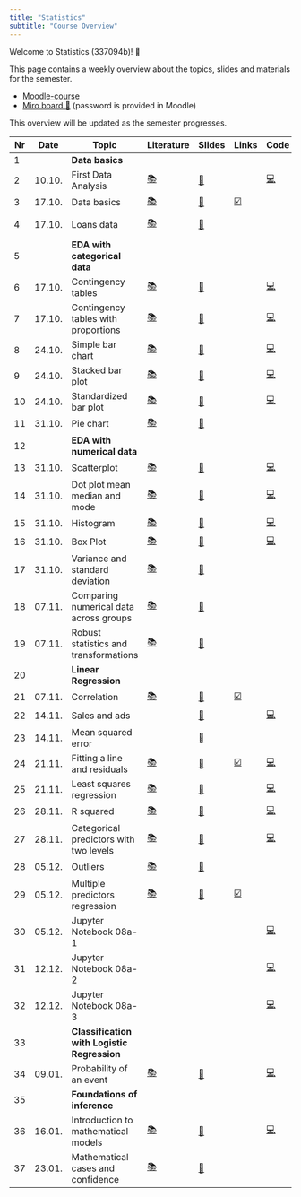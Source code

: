 ```yaml
---
title: "Statistics"
subtitle: "Course Overview"
---
```


Welcome to Statistics (337094b)! 👋  

This page contains a weekly overview about the topics, slides and materials for the semester.

- [Moodle-course](https://moodle.hdm-stuttgart.de/course/view.php?id=2464#section-0)
- [Miro board 📝](https://miro.com/app/board/uXjVNZs0T2Q=/) (password is provided in Moodle)


:::{.callout-note}
This overview will be updated as the semester progresses.
:::


|	Nr	|	Date	|	Topic	|	Literature	|		Slides		|	Links	|	Code	|	Data	|
|	---	|	---	|	---	|	---	|		---		|	---	|	---	|	---	|
|	1	|		|	**Data basics**	|		|				|		|		|		|
|	2	|	10.10.	|	First Data Analysis	|	[📚](https://openintro-ims.netlify.app/data-hello.html#case-study-stents-strokes)	|		[📑](https://docs.google.com/presentation/d/1YXoCWZv37c3u_cMBc3o2_IG_atDlGdLhCwin_Rciwck/export/pdf)		|		|	[💻](https://colab.research.google.com/github/kirenz/lab-ims/blob/main/ae/1_netflix.ipynb)	|	[📊](https://docs.google.com/spreadsheets/d/1QO0UfC43YwJ0YIg5LWaYkVUX-qGh93wZZ6JLyHa3_bg/edit?usp=sharing)	|
|	3	|	17.10.	|	Data basics	|	[📚](https://openintro-ims.netlify.app/data-hello.html#data-basics)	|		[📑](https://docs.google.com/presentation/d/1IlR_HTTNE865xiT3GlXD5_RNZDMMtlbNKRftLXPPmsw/export/pdf)		|	[☑️](https://forms.gle/EJT7mcYgPi8drKgR9)	|		|		|
|	4	|	17.10.	|	Loans data	|	[📚](https://openintro-ims.netlify.app/explore-categorical.html#explore-categorical)	|		[📑](https://docs.google.com/presentation/d/1o0TVpTvndPA1J23CdTtEThYSekjudkGXuW9HiEA65yc/export/pdf)		|		|		|	[💽 loans.csv](https://raw.githubusercontent.com/kirenz/datasets/master/loans.csv)	|
|	5	|		|	**EDA with categorical data**	|		|				|		|		|		|
|	6	|	17.10.	|	Contingency tables	|	[📚](https://openintro-ims.netlify.app/explore-categorical.html#contingency-tables-and-bar-plots)	|		[📑](https://docs.google.com/presentation/d/1xIfx5wWjSi2ciGDo3OcYmjOYWzQZ5jWC-UwqioKKO6k/export/pdf)		|		|	[💻](https://colab.research.google.com/github/kirenz/lab-altair/blob/main/ae/04-1-contingency-table.ipynb)	|	[💽 loans.csv](https://raw.githubusercontent.com/kirenz/datasets/master/loans.csv)	|
|	7	|	17.10.	|	Contingency tables with proportions	|	[📚](https://openintro-ims.netlify.app/explore-categorical.html#row-and-column-proportions)	|		[📑](https://docs.google.com/presentation/d/1fY1jRrnluZg9MDei9hcdtCRmRXlUqCg6lonQVzkItPQ/export/pdf)		|		|	[💻](https://colab.research.google.com/github/kirenz/lab-altair/blob/main/ae/04-3-row-column-proportions.ipynb)	|	[💽 loans.csv](https://raw.githubusercontent.com/kirenz/datasets/master/loans.csv)	|
|	8	|	24.10.	|	Simple bar chart	|	[📚](https://openintro-ims.netlify.app/explore-categorical.html#contingency-tables-and-bar-plots)	|		[📑](https://docs.google.com/presentation/d/1RpYvnIxE5QCK3-urCa76CHUvDqOKlFb7TdAn6XgYjew/export/pdf)		|		|	[💻](https://colab.research.google.com/github/kirenz/lab-altair/blob/main/ae/04-1-bar-chart-altair.ipynb)	|	[💽 loan50.csv](https://raw.githubusercontent.com/kirenz/datasets/master/loan50.csv)	|
|	9	|	24.10.	|	Stacked bar plot	|	[📚](https://openintro-ims.netlify.app/explore-categorical.html#bar-plots-with-two-variables)	|		[📑](https://docs.google.com/presentation/d/1TU5pqJqfgzcBRitDtSxjdRPhwl2TM9Rt3u3FHTPT020/export/pdf)		|		|	[💻](https://colab.research.google.com/github/kirenz/lab-altair/blob/main/ae/04-2-stacked-bar-chart-altair.ipynb)	|	[💽 loan50.csv](https://raw.githubusercontent.com/kirenz/datasets/master/loan50.csv)	|
|	10	|	24.10.	|	Standardized bar plot	|	[📚](https://openintro-ims.netlify.app/explore-categorical.html#bar-plots-with-two-variables)	|		[📑](https://docs.google.com/presentation/d/1BV7XwkZLfTMe5acsDomL3pcSsNhatpswRa11XuzNuLQ/export/pdf)		|		|	[💻](https://colab.research.google.com/github/kirenz/lab-altair/blob/main/ae/04-2-standardized-bar-chart-altair.ipynb)	|	[💽 loan50.csv](https://raw.githubusercontent.com/kirenz/datasets/master/loan50.csv)	|
|	11	|	31.10.	|	Pie chart	|	[📚](https://openintro-ims.netlify.app/explore-categorical.html#pie-charts)	|		[📑](https://docs.google.com/presentation/d/1Ks3jugleTrpLHwI0CDcPl2P7Uvj5z-iR35iTKJeNGxY/export/pdf)		|		|		|		|
|	12	|		|	**EDA with numerical data**	|		|				|		|		|		|
|	13	|	31.10.	|	Scatterplot	|	[📚](https://openintro-ims.netlify.app/explore-numerical.html#scatterplots)	|		[📑](https://docs.google.com/presentation/d/1K13NYtk-fXgIZCszUWkSN1FWqLPf8Ey8U7l9YZSQDtU/export/pdf)		|		|	[💻](https://colab.research.google.com/github/kirenz/lab-altair/blob/main/ae/05-1-scatterplot-paired-data-altair.ipynb)	|		|
|	14	|	31.10.	|	Dot plot mean median and mode	|	[📚](https://openintro-ims.netlify.app/explore-numerical.html#dotplots)	|		[📑](https://docs.google.com/presentation/d/1x0gxZ063LQOHHvvTdwP_086HPfl3Ul2PuzGDZFLXzI0/export/pdf)		|		|	[💻](https://colab.research.google.com/github/kirenz/lab-altair/blob/main/ae/05-2-dot-plots-mean-altair.ipynb)	|		|
|	15	|	31.10.	|	Histogram 	|	[📚](https://openintro-ims.netlify.app/explore-numerical.html#histograms)	|		[📑](https://docs.google.com/presentation/d/1tpbG5V28sIVdLuE_oIWzz59tRMRNL8baXu2xHzE4Hb4/export/pdf)		|		|	[💻](https://colab.research.google.com/github/kirenz/lab-altair/blob/main/ae/05-3-histograms-altair.ipynb)	|		|
|	16	|	31.10.	|	Box Plot	|	[📚](https://openintro-ims.netlify.app/explore-numerical.html#boxplots)	|		[📑](https://docs.google.com/presentation/d/1VqT9rAbE_1zfhLrWNiQRiOjiJ0-pSjN1T0DM_BMAl_A/export/pdf)		|		|	[💻](https://colab.research.google.com/github/kirenz/lab-altair/blob/main/ae/05-5-box-plot-altair.ipynb)	|		|
|	17	|	31.10.	|	Variance and standard deviation	|	[📚](https://openintro-ims.netlify.app/explore-numerical.html#histograms)	|		[📑](https://docs.google.com/presentation/d/1bsu5VJyS1LMFM3N6oh66dQ-Qf3DWiqRMPvasIbRqpLU/export/pdf)		|		|		|	[💽 Google Sheets](https://docs.google.com/spreadsheets/d/1xXhRBbKjqlglrUUdRKWhwG5XiMKQsbGqOagLara3V0k/edit?usp=sharing)	|
|	18	|	07.11.	|	Comparing numerical data across groups	|	[📚](https://openintro-ims.netlify.app/explore-categorical.html#comparing-numerical-data-across-groups)	|		[📑](https://docs.google.com/presentation/d/1yWzxDmaSVwygOQoAuRdYLq_32lIe_utHlaOWW5f63jk/export/pdf)		|		|		|		|
|	19	|	07.11.	|	Robust statistics and transformations	|	[📚](https://openintro-ims.netlify.app/explore-numerical.html#robust-statistics)	|		[📑](https://docs.google.com/presentation/d/16Oy2-hXJgTd4IUjYSj6ZN0gBimS_Oe5OSpe7B6I91qg/export/pdf)		|		|		|		|
|	20	|		|	**Linear Regression**	|		|				|		|		|		|
|	21	|	07.11.	|	Correlation	|	[📚](https://openintro-ims.netlify.app/model-slr.html#describing-linear-relationships-with-correlation)	|		[📑](https://docs.google.com/presentation/d/1JyvtQBRiUhjncLki3ozy4SvvgwRqS7Gmj_vUpFokzzo/export/pdf)		|	[☑️](https://forms.gle/5ntV6z8yHk8g4qgZ8)	|		|		|
|	22	|	14.11.	|	Sales and ads 	|		|		[📑](https://docs.google.com/presentation/d/1q9o_PycjwItr-5PxotZFFzkwdqvo8fVskv_Y0H1CbxE/export/pdf)		|		|	[💻](https://github.com/kirenz/ae-models)	|		|
|	23	|	14.11.	|	Mean squared error	|		|		[📑](https://docs.google.com/presentation/d/1DnX0RnGCguOE2elQJFrcu2efZp6hjre7fsTrAfBJQTA/export/pdf)		|		|		|		|
|	24	|	21.11.	|	Fitting a line and residuals	|	[📚](https://openintro-ims.netlify.app/model-slr.html#fit-line-res-cor)	|		[📑](https://docs.google.com/presentation/d/18xWbx5rkptYfOaqzpfIc7RD-LC9Y-Wgs_7tz9Z2a2hg/export/pdf)		|	[☑️](https://forms.gle/JFMXzjByDRGZtbDx8)	|	[💻 ](https://colab.research.google.com/github/kirenz/lab-ims/blob/main/ims/07-1-fitting.ipynb)	|		|
|	25	|	21.11.	|	Least squares regression	|	[📚](https://openintro-ims.netlify.app/model-slr.html#least-squares-regression)	|		[📑](https://docs.google.com/presentation/d/1jreIuC0fOiVPHt6CUNYb-Kb4uKogCeftBZP5Zum6jSQ/export/pdf)		|		|	[💻](https://colab.research.google.com/github/kirenz/lab-ims/blob/main/ims/07-3-least-squares.ipynb)	|		|
|	26	|	28.11.	|	R squared	|	[📚](https://openintro-ims.netlify.app/model-slr.html#r-squared)	|		[📑](https://docs.google.com/presentation/d/1ZIijR7F877M9peDH2rhb3IO7dP6JGDd1ypz_C2pAyGI/export/pdf)		|		|	[💻](https://colab.research.google.com/github/kirenz/lab-ims/blob/main/ims/07-4-strength-fit.ipynb)	|		|
|	27	|	28.11.	|	Categorical predictors with two levels	|	[📚](https://openintro-ims.netlify.app/model-slr.html#categorical-predictor-two-levels)	|		[📑](https://docs.google.com/presentation/d/1Ca1pslYtl_bsPgY00JMhseV4klnU81AWw6s5Y8a15PA/export/pdf)		|		|	[💻](https://colab.research.google.com/github/kirenz/lab-ims/blob/main/ims/07-5-categorical.ipynb)	|		|
|	28	|	05.12.	|	Outliers	|	[📚](https://openintro-ims.netlify.app/model-slr.html#outliers-in-regression)	|		[📑](https://docs.google.com/presentation/d/1UxbXpM0_BtZu9nAUczUopOOGT39hzn9Ucz0jOTYmM_Y/export/pdf)		|		|		|		|
|	29	|	05.12.	|	Multiple predictors regression	|	[📚](https://openintro-ims.netlify.app/model-mlr.html#model-mlr)	|		[📑](https://docs.google.com/presentation/d/1ijhtWW58Kx1-ltulPSc1dKotJrXS7ZTGi6RFCKOGStA/export/pdf)		|	[☑️](https://forms.gle/wHPHMvbTDczNaQD97)	|		|		|
|	30	|	05.12.	|	Jupyter Notebook 08a-1	|		|				|		|	[💻](https://colab.research.google.com/github/kirenz/lab-ims/blob/main/ims/08a-1-multiple.ipynb)	|		|
|	31	|	12.12.	|	Jupyter Notebook 08a-2	|		|				|		|	[💻](https://colab.research.google.com/github/kirenz/lab-ims/blob/main/ims/08a-2-multiple.ipynb)	|		|
|	32	|	12.12.	|	Jupyter Notebook 08a-3	|		|				|		|	[💻](https://colab.research.google.com/github/kirenz/lab-ims/blob/main/ims/08a-3-multiple.ipynb)	|		|
|	33	|		|	**Classification with Logistic Regression**	|		|				|		|		|		|
|	34	|	09.01.	|	Probability of an event	|	[📚](https://openintro-ims.netlify.app/model-logistic.html#modelingTheProbabilityOfAnEvent)	|		[📑](https://docs.google.com/presentation/d/1VeNM1TK6XXquHEmVNNUmzXOvdgqDFGVilN310Z6JKeg/export/pdf)		|		|	[💻](https://colab.research.google.com/github/kirenz/lab-ims/blob/main/ims/09a-logistic.ipynb)	|		|
|	35	|		|	**Foundations of inference**	|		|				|		|		|		|
|	36	|	16.01.	|	Introduction to mathematical models	|	[📚](https://openintro-ims.netlify.app/foundations-mathematical.html)	|		[📑](https://docs.google.com/presentation/d/16CnOWEpi1E7ThpWlEJ4CaSNFmqRfFM322lUXXwFmKeQ/export/pdf)		|		|	[💻](https://colab.research.google.com/github/kirenz/lab-ims/blob/main/ims/13a-mathematical-c.ipynb)	|		|
|	37	|	23.01.	|	Mathematical cases and confidence	|	[📚](https://openintro-ims.netlify.app/foundations-mathematical.html#caseopp)	|		[📑](https://docs.google.com/presentation/d/1q-m2yp2zFZW3plabPVkDbUQxypoiUujbk4rmA4K_kHw/export/pdf)		|		|		|		|